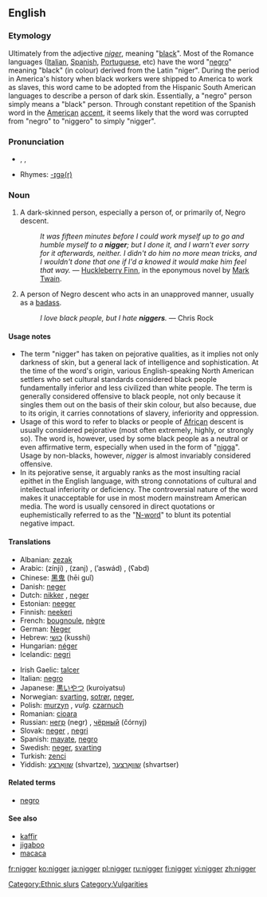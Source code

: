 ==English==

===Etymology===
Ultimately from the {{L.}} adjective ''[[niger]]'', meaning "[[black]]". Most of the Romance languages ([[Italian]], [[Spanish]], [[Portuguese]], etc) have the word "[[negro]]" meaning "black" (in colour) derived from the Latin "niger". During the period in America's history when black workers were shipped to America to work as slaves, this word came to be adopted from the Hispanic South American languages to describe a person of dark skin. Essentially, a "negro" person simply means a "black" person. Through constant repetition of the Spanish word in the  [[American]] [[accent]], it seems likely that the word was corrupted from "negro" to "niggero" to simply "nigger".

===Pronunciation===
* {{AHD|nĭg'ə(r)}}, {{IPA|/ˈnɪɡə(ɹ)/}}, {{SAMPA|/"nIg@(r)/}}
* Rhymes: [[Rhymes:English:-ɪɡə(r)|-ɪɡə(r)]]

===Noun===
{{en-noun}}

# {{context|normally considered offensive, often considered vulgar, see usage notes}} A dark-skinned person, especially a person of, or primarily of, Negro descent.
#: ''It was fifteen minutes before I could work myself up to go and humble myself to a '''nigger'''; but I done it, and I warn't ever sorry for it afterwards, neither. I didn't do him no more mean tricks, and I wouldn't done that one if I'd a knowed it would make him feel that way.'' &mdash; [[w:Huckleberry Finn|Huckleberry Finn]], in the eponymous novel by [[w:Mark Twain|Mark Twain]].
# {{context|slang|often considered offensive}} A person of Negro descent who acts in an unapproved manner, usually as a [[badass]].
#:  ''I love black people, but I hate '''niggers'''.'' &mdash; Chris Rock

====Usage notes====
*The term "nigger" has taken on pejorative qualities, as it implies not only darkness of skin, but a general lack of intelligence and sophistication. At the time of the word's origin, various English-speaking North American settlers who set cultural standards considered black people fundamentally inferior and less civilized than white people. The term is generally considered offensive to black people, not only because it singles them out on the basis of their skin colour, but also because, due to its origin, it carries connotations of slavery, inferiority and oppression.
*Usage of this word to refer to blacks or people of [[African]] descent is usually considered pejorative (most often extremely, highly, or strongly so).  The word is, however, used by some black people as a neutral or even affirmative term, especially when used in the form of "[[nigga]]". Usage by non-blacks, however, ''nigger'' is almost invariably considered offensive.
*In its pejorative sense, it arguably ranks as the most insulting racial epithet in the English language, with strong connotations of cultural and intellectual inferiority or deficiency. The controversial nature of the word makes it unacceptable for use in most modern mainstream American media. The word is usually censored in direct quotations or euphemistically referred to as the "[[N-word]]" to blunt its potential negative impact.

====Translations====
{{trans-top|negro person}}
*Albanian: [[zezak]]
*Arabic: {{ARchar|[[زنجي]]}} (zínji) {{m}}, {{ARchar|[[زنج]]}} (zanj) {{m}}, {{Arab|[[أسود|أسْوَد]]}} (’aswád) {{m}}, {{ARchar|[[عبد|عَبْدٌ]]}} (ʕabd) {{m}}
*Chinese: [[黑鬼]] (hēi guǐ)
*Danish: [[neger]]
*Dutch: [[nikker]] {{m}}, [[neger]] {{m}}
*Estonian: [[neeger]]
*Finnish: [[neekeri]]
*French: [[bougnoule]], [[nègre]]
*German: [[Neger]] {{m}}
*Hebrew: [[כושי]] (kusshi)
*Hungarian: [[néger]]
*Icelandic: [[negri]]
{{trans-mid}}
*Irish Gaelic: [[talcer]]
*Italian: [[negro#Italian|negro]]
*Japanese: [[黒いやつ]] (kuroiyatsu)
*Norwegian: [[svarting]], [[sotrør]], [[neger]],
*Polish: [[murzyn]] {{m}}, ''vulg.'' [[czarnuch]] {{m}}
*Romanian: [[cioara]] {{f}}
*Russian: [[негр]] (negr) {{m}}, [[чёрный]] (čórnyj) {{m}}
*Slovak: [[neger]] {{m}}, [[negri]] {{p}}
*Spanish: [[mayate]], [[negro]]
*Swedish: [[neger]], [[svarting]]
*Turkish: [[zenci]]
*Yiddish: [[שוואַרצע]] (shvartze), [[שוואַרצער]] (shvartser)
{{trans-bottom}}

====Related terms====
*[[negro]]

====See also====
*[[kaffir]]
*[[jigaboo]]
*[[macaca]]

[[Category:Ethnic slurs]]
[[Category:Vulgarities]]

[[fr:nigger]]
[[ko:nigger]]
[[ja:nigger]]
[[pl:nigger]]
[[ru:nigger]]
[[fi:nigger]]
[[vi:nigger]]
[[zh:nigger]]